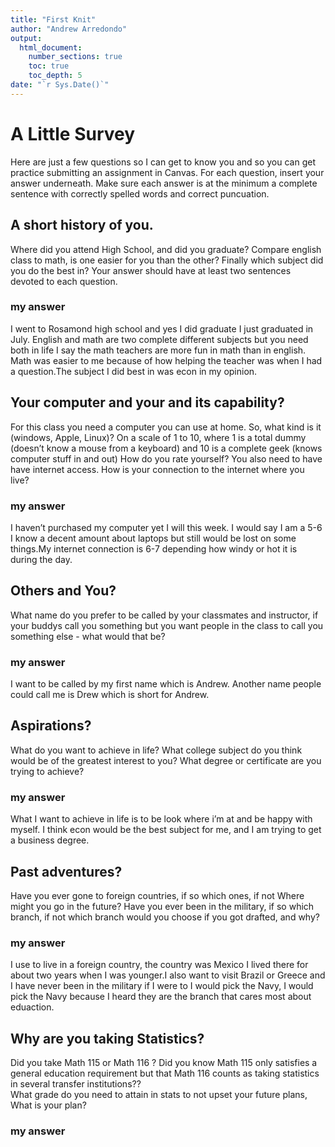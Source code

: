 ```yaml
---
title: "First Knit"
author: "Andrew Arredondo"
output: 
  html_document:
    number_sections: true
    toc: true
    toc_depth: 5
date: "`r Sys.Date()`"   
---
```


# A Little Survey

Here are just a few questions so I can get to know you and so you can get practice submitting an assignment in Canvas.  For each question, insert your answer underneath. Make sure each answer is at the minimum a complete sentence with correctly spelled words and correct puncuation. 

## A short history of you.  
Where did you attend High School, and did you graduate? Compare english class to math, is one easier for you than the other? Finally which subject did you do the best in? Your answer should have at least two sentences devoted to each question.  
  
### my answer     
  
I went to Rosamond high school and yes I did graduate I just graduated in July. English and math are two complete different subjects but you need both in life I say the math teachers are more fun in math than in english. Math was easier to me because of how helping the teacher was when I had a question.The subject I did best in was econ in my opinion.
     


## Your computer and your and its capability?  
 For this class  you need a computer you can use at home.  So, what kind is it (windows, Apple, Linux)?  On a scale of 1 to 10, where 1 is a total dummy (doesn't know a mouse from a keyboard) and 10 is a complete geek (knows computer stuff in and out) How do you rate yourself?  You also need to have have internet access. How is your connection to the internet where you live?

### my answer   
  
   I haven't purchased my computer yet I will this week. I would say I am a 5-6 I know a decent amount about laptops but still would be lost on some things.My internet connection is  6-7 depending how windy or hot it is during the day.

## Others and You?   
What name do you prefer to be called by your classmates and instructor, if your buddys call you something but you want people in the class to call you something else - what would that be? 

### my answer     
  I want to be called by my first name which is Andrew. Another name people could call me is Drew which is short for Andrew.
   
 




## Aspirations?   
What do you want to achieve in life?  What college subject do you think would be of the greatest interest to you? What degree or certificate are you trying to achieve?

### my answer     
  
   What I want to achieve in life is to be look where i'm at and be happy with myself. I think econ would be the best subject for me, and I am trying to get a business degree.
 




## Past adventures?  
Have you ever gone to foreign countries, if so which ones, if not Where might you go in the future?  Have you ever been in the military, if so which branch, if not which branch would you choose if you got drafted, and why?

### my answer     
  I use to live in a foreign country, the country was Mexico I lived there for about two years when I was younger.I also want to visit Brazil or Greece and I have never been in the military if I were to I would pick the Navy, I would pick the Navy because I heard they are the branch that cares most about eduaction. 
   
  




## Why are you taking Statistics?  
Did you take Math 115 or Math 116 ?  Did you know Math 115 only satisfies a general education requirement but that Math 116 counts as taking statistics in several transfer institutions??  
What grade do you need to attain in stats to not upset your future plans, What is your plan?  
 

### my answer     
  
   
 






  




